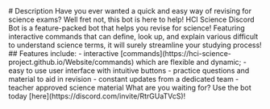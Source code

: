 
<Container text>
  <main className={styles['top-padded']}>
    # Description
    Have you ever wanted a quick and easy way of revising for science exams? Well fret not, this bot is here to help!
    HCI Science Discord Bot is a feature-packed bot that helps you revise for science! Featuring interactive commands that can define, look up, and explain various difficult to  understand science terms, it will surely streamline your studying process!
    ## Features include:
    - interactive [commands](https://hci-science-project.github.io/Website/commands) which are flexible and dynamic;
    - easy to use user interface with intuitive buttons
    - practice questions and material to aid in revision
    - constant updates from a dedicated team
    - teacher approved science material
    What are you waiting for? Use the bot today [here](https://discord.com/invite/RtrGUaTVcS)!
  </main>
</Container>
